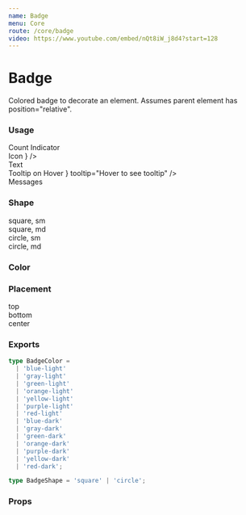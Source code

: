 ```yaml
---
name: Badge
menu: Core
route: /core/badge
video: https://www.youtube.com/embed/nQt8iW_j8d4?start=128
---
```



# Badge

Colored badge to decorate an element. Assumes parent element has position="relative".

### Usage

<Playground>
  <div className="ml-3 flex flex-col">
    <div className="mb-5 mr-5 flex flex-row items-start gap-6">
      <div className="relative">
        <PillTag className="mr-4">Count Indicator</PillTag>
        <Badge color="purple-light" shape="square" count={100} />
      </div>
      <div className="relative">
        <PillTag className="mr-4">Icon</PillTag>
        <Badge
          color="blue-light"
          position="bottom"
          shape="square"
          size="md"
          icon={<ThumbsUpIcon className="m-auto" width={16} />}
        />
      </div>
      <div className="relative">
        <PillTag className="mr-4">Text</PillTag>
        <Badge color="orange-light" shape="square" label="New" />
      </div>
    </div>
    <div className="mr-4 flex flex-row items-start gap-6">
      <div className="relative">
        <PillTag className="mr-4">Tooltip on Hover</PillTag>
        <Badge
          color="green-light"
          shape="square"
          size="md"
          icon={<AlarmIcon className="m-0" width={16} />}
          tooltip="Hover to see tooltip"
        />
      </div>
      <div className="relative">
        <UserIcon className="mr-2" width={24} />
        <Badge color="orange-dark" />
      </div>
      <div className="relative">
        <span className="mr-4 text-lg font-medium">Messages</span>
        <Badge position="center" color="orange-dark" />
      </div>
    </div>
  </div>
</Playground>

### Shape

<Playground>
  <div className="ml-3 flex flex-col">
    <div className="mr-5 flex flex-row items-start gap-6">
      <div className="relative">
        <PillTag className="mr-1">square, sm</PillTag>
        <Badge color="blue-dark" shape="square" />
      </div>
      <div className="relative">
        <PillTag className="mr-4">square, md</PillTag>
        <Badge color="blue-dark" shape="square" size="md" />
      </div>
      <div className="relative">
        <PillTag className="mr-1">circle, sm</PillTag>
        <Badge color="blue-dark" />
      </div>
      <div className="relative">
        <PillTag className="mr-4">circle, md</PillTag>
        <Badge color="blue-dark" size="md" />
      </div>
    </div>
  </div>
</Playground>

### Color

<Playground>
  <div className="ml-3">
    <div className="mr-5 flex h-4 flex-row items-start gap-6">
      <div className="relative w-28">
        <Badge color="gray-light" position="center" label="gray-light" />
      </div>
      <div className="relative w-28">
        <Badge color="orange-light" position="center" label="orange-light" />
      </div>
      <div className="relative w-28">
        <Badge color="yellow-light" position="center" label="yellow-light" />
      </div>
      <div className="relative w-28">
        <Badge color="green-light" position="center" label="green-light" />
      </div>
      <div className="relative w-28">
        <Badge color="blue-light" position="center" label="blue-light" />
      </div>
      <div className="relative w-28">
        <Badge color="purple-light" position="center" label="purple-light" />
      </div>
    </div>
    <div className="mr-5 mt-4 flex h-4 flex-row items-start gap-6">
      <div className="relative w-28">
        <Badge color="gray-dark" position="center" label="gray-dark" />
      </div>
      <div className="relative w-28">
        <Badge color="orange-dark" position="center" label="orange-dark" />
      </div>
      <div className="relative w-28">
        <Badge color="yellow-dark" position="center" label="yellow-dark" />
      </div>
      <div className="relative w-28">
        <Badge color="green-dark" position="center" label="green-dark" />
      </div>
      <div className="relative w-28">
        <Badge color="blue-dark" position="center" label="blue-dark" />
      </div>
      <div className="relative w-28">
        <Badge color="purple-dark" position="center" label="purple-dark" />
      </div>
    </div>
  </div>
</Playground>

### Placement

<Playground>
  <div className="ml-3 flex flex-col">
    <div className="mr-5 flex flex-row items-start gap-6">
      <div className="relative">
        <span className="mr-4">top</span>
        <Badge color="orange-light" count={100} />
      </div>
      <div className="relative">
        <span className="mr-4">bottom</span>
        <Badge color="orange-light" position="bottom" count={12} />
      </div>
      <div className="relative">
        <span className="mr-6">center</span>
        <Badge color="orange-light" position="center" count={12} />
      </div>
    </div>
  </div>
</Playground>

### Exports

```ts
type BadgeColor =
  | 'blue-light'
  | 'gray-light'
  | 'green-light'
  | 'orange-light'
  | 'yellow-light'
  | 'purple-light'
  | 'red-light'
  | 'blue-dark'
  | 'gray-dark'
  | 'green-dark'
  | 'orange-dark'
  | 'purple-dark'
  | 'yellow-dark'
  | 'red-dark';

type BadgeShape = 'square' | 'circle';
```

### Props

<Props of={Badge} />
